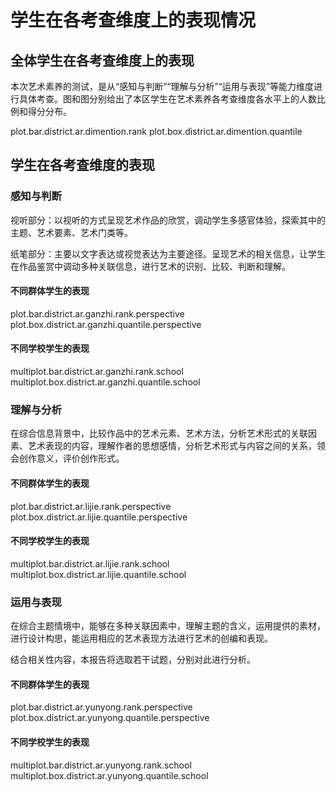 <!-- chapter dimention -->

\mytext

# 学生在各考查维度上的表现情况

## 全体学生在各考查维度上的表现

本次艺术素养的测试，是从“感知与判断”“理解与分析”“运用与表现”等能力维度进行具体考查。图\ref{fig: `r gio.R$GetPlotTitle("plot.bar.district.ar.dimention.rank")`}和图\ref{fig: `r gio.R$GetPlotTitle("plot.box.district.ar.dimention.quantile")`}分别给出了本区学生在艺术素养各考查维度各水平上的人数比例和得分分布。

plot.bar.district.ar.dimention.rank
plot.box.district.ar.dimention.quantile


## 学生在各考查维度的表现

### 感知与判断

视听部分：以视听的方式呈现艺术作品的欣赏，调动学生多感官体验，探索其中的主题、艺术要素、艺术门类等。

纸笔部分：主要以文字表达或视觉表达为主要途径。呈现艺术的相关信息，让学生在作品鉴赏中调动多种关联信息，进行艺术的识别、比较、判断和理解。

#### 不同群体学生的表现

plot.bar.district.ar.ganzhi.rank.perspective
plot.box.district.ar.ganzhi.quantile.perspective

#### 不同学校学生的表现

multiplot.bar.district.ar.ganzhi.rank.school
multiplot.box.district.ar.ganzhi.quantile.school

\clearpage

### 理解与分析

在综合信息背景中，比较作品中的艺术元素、艺术方法，分析艺术形式的关联因素、艺术表现的内容，理解作者的思想感情，分析艺术形式与内容之间的关系，领会创作意义，评价创作形式。

#### 不同群体学生的表现

plot.bar.district.ar.lijie.rank.perspective
plot.box.district.ar.lijie.quantile.perspective

#### 不同学校学生的表现

multiplot.bar.district.ar.lijie.rank.school
multiplot.box.district.ar.lijie.quantile.school

\clearpage

### 运用与表现

在综合主题情境中，能够在多种关联因素中，理解主题的含义，运用提供的素材，进行设计构思，能运用相应的艺术表现方法进行艺术的创编和表现。

结合相关性内容，本报告将选取若干试题，分别对此进行分析。

#### 不同群体学生的表现

plot.bar.district.ar.yunyong.rank.perspective
plot.box.district.ar.yunyong.quantile.perspective


#### 不同学校学生的表现

multiplot.bar.district.ar.yunyong.rank.school
multiplot.box.district.ar.yunyong.quantile.school

<!-- end of chapter dimention -->
